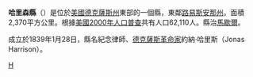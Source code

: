 {{noteTA
|1=zh-tw:郡;zh-hk:縣;zh-hans:县
}}
{{Otheruses|哈里森縣|subject=美國德克薩斯州的一個縣|other=同名的縣}}
<!--[[File:Map_of_Texas_highlighting_Harrison_County.svg|250px]]-->
{{Infobox U.S. County|
 |county  = 哈里森縣
 |state = 德克薩斯州
 |en county  = Harrison County
 |en state = Texas
 |seal = 
 |map size = 265
 |founded = [[1839|1839]]
 |seat = [[Marshall,_Texas|Marshall]] 
 |area = 2,370 [[square_kilometer|km²]] (915 [[square_mile|mi²]])
 |area land  = 2,328 km² (899 mi²)
 |area water = 42 km² (16 mi²)
 |area percentage = 1.79% 
 |census yr = 2000
 |pop = 62,110
 |density = 27
 |web = www.co.harrison.tx.us
|}}
'''哈里森縣'''（{{lang-en|Harrison County}}）是位於[[美國|美國]][[德克薩斯州|德克薩斯州]]東部的一個縣，東鄰[[路易斯安那州|路易斯安那州]]。面積2,370平方公里。根據[[美國2000年人口普查|美國2000年人口普查]]共有人口62,110人。縣治[[馬歇爾_(德克薩斯州)|馬歇爾]]。

成立於1839年1月28日，縣名紀念律師、[[德克薩斯革命|德克薩斯革命家]]約納·哈里斯（Jonas Harrison）。

{{Texas}}
{{texas-stub}}

[[Category:得克萨斯州行政区划|H]]